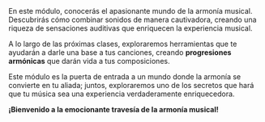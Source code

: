 
<RobotBubble isInverted isWide title="¡BIENVENIDO!">
En este módulo, conocerás el apasionante mundo de la armonía musical. Descubrirás cómo combinar sonidos de manera cautivadora, creando una riqueza de sensaciones auditivas que enriquecen la experiencia musical.
</RobotBubble>


A lo largo de las próximas clases, exploraremos herramientas que te ayudarán a darle una base a tus canciones, creando **progresiones armónicas** que darán vida a tus composiciones.

Este módulo es la puerta de entrada a un mundo donde la armonía se convierte en tu aliada; juntos, exploraremos uno de los secretos que hará que tu música sea una experiencia verdaderamente enriquecedora.

**¡Bienvenido a la emocionante travesía de la armonía musical!**
